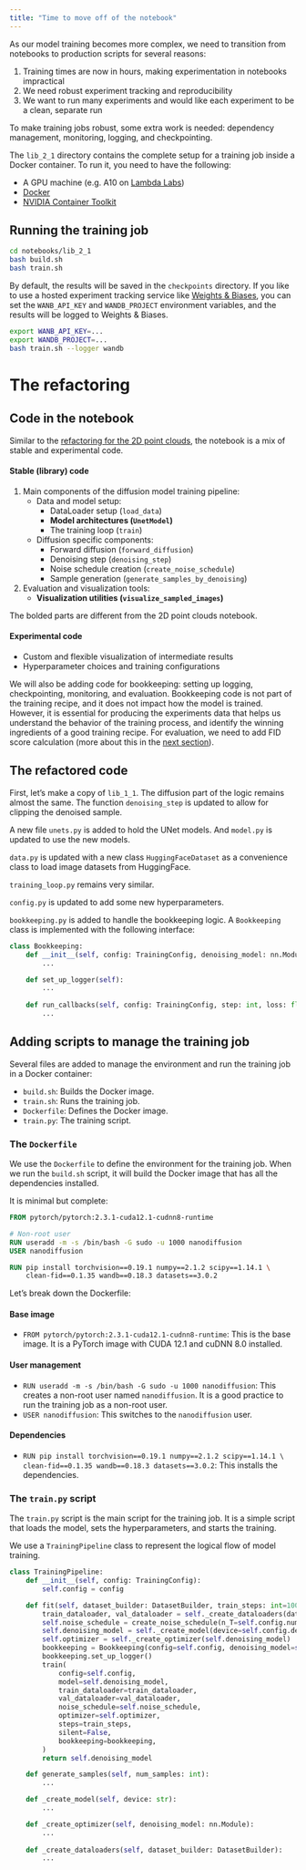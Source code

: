 ```yaml
---
title: "Time to move off of the notebook"
---
```



As our model training becomes more complex, we need to transition from notebooks to production scripts for several reasons:

1. Training times are now in hours, making experimentation in notebooks impractical
2. We need robust experiment tracking and reproducibility
3. We want to run many experiments and would like each experiment to be a clean, separate run

To make training jobs robust, some extra work is needed: dependency management, monitoring, logging, and checkpointing.

The `lib_2_1` directory contains the complete setup for a training job inside a Docker container. To run it, you need to have the following:

- A GPU machine (e.g. A10 on [Lambda Labs](https://lambdalabs.com/))
- [Docker](https://www.docker.com/)
- [NVIDIA Container Toolkit](https://github.com/NVIDIA/nvidia-container-toolkit)

## Running the training job

```bash
cd notebooks/lib_2_1
bash build.sh
bash train.sh
```

By default, the results will be saved in the `checkpoints` directory. If you like to use a hosted experiment tracking service like [Weights & Biases](https://wandb.ai/), you can set the `WANB_API_KEY` and `WANDB_PROJECT` environment variables, and the results will be logged to Weights & Biases.

```bash
export WANB_API_KEY=...
export WANDB_PROJECT=...
bash train.sh --logger wandb
```

# The refactoring


## Code in the notebook

Similar to the [refactoring for the 2D point clouds](1_1_a_refactor.ipynb), the notebook is a mix of stable and experimental code.

#### Stable (library) code

1. Main components of the diffusion model training pipeline:
    - Data and model setup:
        - DataLoader setup (`load_data`)
        - **Model architectures (`UnetModel`)**
        - The training loop (`train`)
    - Diffusion specific components:
        - Forward diffusion (`forward_diffusion`)
        - Denoising step (`denoising_step`)
        - Noise schedule creation (`create_noise_schedule`)
        - Sample generation (`generate_samples_by_denoising`)

2. Evaluation and visualization tools:
    - **Visualization utilities (`visualize_sampled_images`)**

The bolded parts are different from the 2D point clouds notebook.

#### Experimental code

- Custom and flexible visualization of intermediate results
- Hyperparameter choices and training configurations

We will also be adding code for bookkeeping: setting up logging, checkpointing, monitoring, and evaluation. Bookkeeping code is not part of the training recipe, and it does not impact how the model is trained. However, it is essential for producing the experiments data that helps us understand the behavior of the training process, and identify the winning ingredients of a good training recipe. For evaluation, we need to add FID score calculation (more about this in the [next section](3_1_fid_score)).

## The refactored code

First, let's make a copy of `lib_1_1`. The diffusion part of the logic remains almost the same. The function `denoising_step` is updated to allow for clipping the denoised sample.

A new file `unets.py` is added to hold the UNet models. And `model.py` is updated to use the new models.

`data.py` is updated with a new class `HuggingFaceDataset` as a convenience class to load image datasets from HuggingFace.

`training_loop.py` remains very similar.

`config.py` is updated to add some new hyperparameters.

`bookkeeping.py` is added to handle the bookkeeping logic. A `Bookkeeping` class is implemented with the following interface:

```python
class Bookkeeping:
    def __init__(self, config: TrainingConfig, denoising_model: nn.Module, noise_schedule: Dict):
        ...

    def set_up_logger(self):
        ...
        
    def run_callbacks(self, config: TrainingConfig, step: int, loss: float, optimizer: torch.optim.Optimizer, val_dataloader: DataLoader):
        ...
```

## Adding scripts to manage the training job

Several files are added to manage the environment and run the training job in a Docker container:

- `build.sh`: Builds the Docker image.
- `train.sh`: Runs the training job.
- `Dockerfile`: Defines the Docker image.
- `train.py`: The training script.

### The `Dockerfile`

We use the `Dockerfile` to define the environment for the training job. When we run the `build.sh` script, it will build the Docker image that has all the dependencies installed.

It is minimal but complete:

```dockerfile
FROM pytorch/pytorch:2.3.1-cuda12.1-cudnn8-runtime

# Non-root user
RUN useradd -m -s /bin/bash -G sudo -u 1000 nanodiffusion
USER nanodiffusion

RUN pip install torchvision==0.19.1 numpy==2.1.2 scipy==1.14.1 \
    clean-fid==0.1.35 wandb==0.18.3 datasets==3.0.2
```

Let's break down the Dockerfile:

#### Base image
- `FROM pytorch/pytorch:2.3.1-cuda12.1-cudnn8-runtime`: This is the base image. It is a PyTorch image with CUDA 12.1 and cuDNN 8.0 installed.

#### User management
- `RUN useradd -m -s /bin/bash -G sudo -u 1000 nanodiffusion`: This creates a non-root user named `nanodiffusion`. It is a good practice to run the training job as a non-root user.
- `USER nanodiffusion`: This switches to the `nanodiffusion` user.

#### Dependencies
- `RUN pip install torchvision==0.19.1 numpy==2.1.2 scipy==1.14.1 \
    clean-fid==0.1.35 wandb==0.18.3 datasets==3.0.2`: This installs the dependencies.

### The `train.py` script

The `train.py` script is the main script for the training job. It is a simple script that loads the model, sets the hyperparameters, and starts the training.

We use a `TrainingPipeline` class to represent the logical flow of model training.

```python
class TrainingPipeline:
    def __init__(self, config: TrainingConfig):
        self.config = config

    def fit(self, dataset_builder: DatasetBuilder, train_steps: int=10000):
        train_dataloader, val_dataloader = self._create_dataloaders(dataset_builder)
        self.noise_schedule = create_noise_schedule(n_T=self.config.num_denoising_steps, device=self.config.device)
        self.denoising_model = self._create_model(device=self.config.device)
        self.optimizer = self._create_optimizer(self.denoising_model)
        bookkeeping = Bookkeeping(config=self.config, denoising_model=self.denoising_model, noise_schedule=self.noise_schedule)
        bookkeeping.set_up_logger()
        train(
            config=self.config,
            model=self.denoising_model,
            train_dataloader=train_dataloader,
            val_dataloader=val_dataloader,
            noise_schedule=self.noise_schedule,
            optimizer=self.optimizer,
            steps=train_steps,
            silent=False,
            bookkeeping=bookkeeping,
        )
        return self.denoising_model

    def generate_samples(self, num_samples: int):
        ...

    def _create_model(self, device: str):
        ...

    def _create_optimizer(self, denoising_model: nn.Module):
        ...
    
    def _create_dataloaders(self, dataset_builder: DatasetBuilder):
        ...
```

